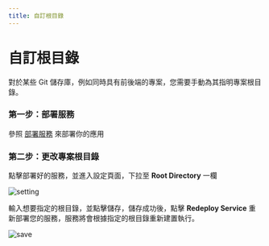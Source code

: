 ```yaml
---
title: 自訂根目錄
---
```



<Head>
  <meta name="zeabur:image:title" content="自訂根目錄" />
  <meta name="zeabur:image:subtitle" content="根據指定的根目錄重新建置執行" />
  <meta name="twitter:image" content="https://opengraph-dev.zeabur.app/api/og?title=自訂根目錄&desc=根據指定的根目錄重新建置執行" />
  <meta name="og:image" content="https://opengraph-dev.zeabur.app/api/og?title=自訂根目錄&desc=根據指定的根目錄重新建置執行" />
</Head>

# 自訂根目錄

對於某些 Git 儲存庫，例如同時具有前後端的專案，您需要手動為其指明專案根目錄。

### 第一步：部署服務

參照 [部署服務](/zh-TW/get-started) 來部署你的應用

### 第二步：更改專案根目錄

點擊部署好的服務，並進入設定頁面，下拉至 **Root Directory** 一欄

![setting](/deploy/root-directory/setting.png)

輸入想要指定的根目錄，並點擊儲存，儲存成功後，點擊 **Redeploy Service** 重新部署您的服務，服務將會根據指定的根目錄重新建置執行。

![save](/deploy/root-directory/save.png)
